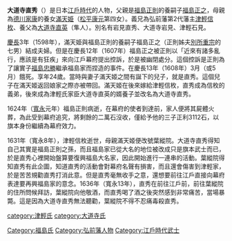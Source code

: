 {{unreferenced|time=2014-08-10T13:00:53+00:00}}
'''大道寺直秀'''（{{bd|1606年||1636年|9月|}}）是日本[[江戶時代|江戶時代]]的人物，父親是[[福島正則|福島正則]]的養嗣子[[福島正之|福島正之]]，母親為[[德川家康|德川家康]]的養女[[松平滿天姬|滿天姫]]（[[松平康元|松平康元]]第四女）。義兄為弘前藩第2代藩主[[津輕信枚|津輕信枚]]、養父為[[大道寺直英|大道寺直英]]（隼人）。別名有岩見直秀、大道寺岩見、津輕石見。

[[慶長|慶長]]3年（1598年），滿天姫與福島正則的養嗣子福島正之（正則姊夫[[別所重宗|別所重宗]]的七男）結成夫婦。但是在慶長12年（1607年）福島正之被正則以「近來有諸多亂行，應該是有狂疾」來向江戶幕府提出控訴，於是被幽閉處分。這個控訴是正則為了讓實子[[福島忠勝|福島忠勝]]繼承福島家而捏造的事件。在慶長13年（1608年）3月（或5月）餓死。享年24歲。當時與妻子滿天姬之間有誕下的兒子，就是直秀。這個兒子在滿天姬返回娘家之際亦被帶回。滿天姬在後來嫁給津輕信枚，直秀成為信枚的義弟，後來成為津輕氏家臣大道寺直英的婿養子並改名為大道寺直秀。

1624年（[[寬永|寬永]]元年）福島正則病逝，在幕府的使者到達前，家人便將其屍體火葬，為此受到幕府追究，將剩餘的二萬石沒收，僅給予他的三子正利3112石，以旗本身份繼續為幕府效力。

1631年（寬永8年），津輕信枚逝世，母親滿天姬便改號葉縱院。大道寺直秀得知自己其實是福島正則之孫，而且福島家已從大名的地位被改成只是旗本武士而已，於是直秀心裡開始盤算要復興福島大名家，因此開始進行一連串的活動。葉縱院得知直秀有此企圖，知道直秀的活動會對幕府名聲有損害，而且還會傷害到津輕家，於是苦苦規勸直秀打消此意。但是直秀毫無收手之意，還想要前往江戶直接向幕府表達要再興福島家的意念。1636年（寬永13年），直秀在前往江戶前，前往葉縱院的住所問候拜訪，葉縱院向他敬酒，而直秀喝了酒之後突然感到非常痛苦，當場暴斃。這是因為大道寺直秀無法聽勸，葉縱院不得不忍痛毒殺直秀。

[[category:津輕氏|category:津輕氏]]
[[category:大道寺氏|category:大道寺氏]]
[[Category:福島氏|Category:福島氏]]
[[Category:弘前藩人物|Category:弘前藩人物]]
[[Category:江戶時代武士|Category:江戶時代武士]]
